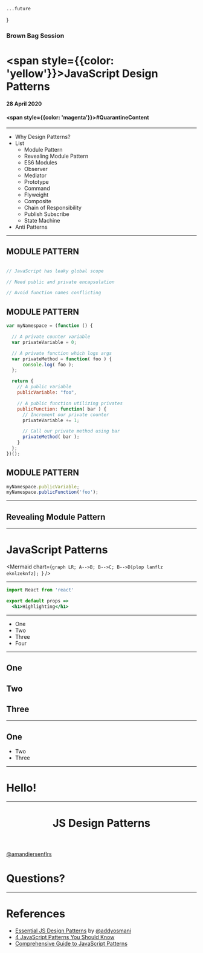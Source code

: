 


    ...future
}

### Brown Bag Session

# <span style={{color: 'yellow'}}>JavaScript</span> Design Patterns

#### 28 April 2020

#### <span style={{color: 'magenta'}}>#QuarantineContent</span>

---

- Why Design Patterns?
- List
    - Module Pattern
    - Revealing Module Pattern
    - ES6 Modules
    - Observer
    - Mediator
    - Prototype
    - Command
    - Flyweight
    - Composite
    - Chain of Responsibility
    - Publish Subscribe
    - State Machine
- Anti Patterns

---

<CodeSurferColumns theme={nightOwl}>

<Step subtitle="WHY">

## MODULE PATTERN

```js

// JavaScript has leaky global scope

// Need public and private encapsulation

// Avoid function names conflicting

```

</Step>

<Step subtitle="IMPLEMENTATION">

## MODULE PATTERN

```js showNumbers
var myNamespace = (function () {

  // A private counter variable
  var privateVariable = 0;

  // A private function which logs args
  var privateMethod = function( foo ) {
      console.log( foo );
  };

  return {
    // A public variable
    publicVariable: "foo",

    // A public function utilizing privates
    publicFunction: function( bar ) {
      // Increment our private counter
      privateVariable += 1;

      // Call our private method using bar
      privateMethod( bar );
    }
  };
})();
```

</Step>

<Step subtitle="USAGE">

## MODULE PATTERN

```js showNumbers 
myNamespace.publicVariable;
myNamespace.publicFunction('foo');
```

</Step>


</CodeSurferColumns>

---

## Revealing Module Pattern

---

# JavaScript Patterns
<Mermaid chart={`graph LR;
A-->B;
B-->C;
B-->D[plop lanflz eknlzeknfz];
      `}
      />

---

```jsx
import React from 'react'

export default props =>
  <h1>Highlighting</h1>
```
---

<ul>
  <li>One</li>
  <Steps>
    <li>Two</li>
    <li>Three</li>
    <li>Four</li>
  </Steps>
</ul>

---

## One

<Steps>

## Two
## Three

</Steps>

---

## One

<Steps>

- Two
- Three

</Steps>

---
<Head>
  <title>JS Design Patterns</title>
</Head>

# Hello!

--- 

<Header>

# JS Design Patterns

</Header>

<Footer>

[@amandiersenflrs](https://twitter.com/amandiersenflrs)

</Footer>

# Questions?

---

# References 

- [Essential JS Design Patterns](https://addyosmani.com/resources/essentialjsdesignpatterns/book/) by [@addyosmani](https://twitter.com/addyosmani)
- [4 JavaScript Patterns You Should Know](https://scotch.io/bar-talk/4-javascript-design-patterns-you-should-know)
- [Comprehensive Guide to JavaScript Patterns](https://www.toptal.com/javascript/comprehensive-guide-javascript-design-patterns)
